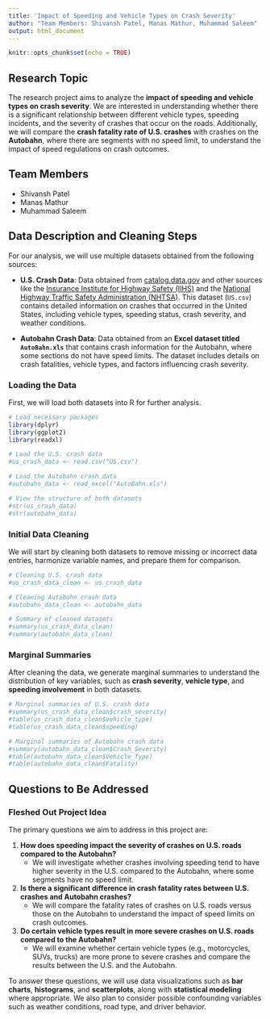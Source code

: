 ```yaml
---
title: 'Impact of Speeding and Vehicle Types on Crash Severity'
author: "Team Members: Shivansh Patel, Manas Mathur, Muhammad Saleem"
output: html_document
---
```


```r
knitr::opts_chunk$set(echo = TRUE)
```

## Research Topic

The research project aims to analyze the **impact of speeding and vehicle types on crash severity**. We are interested in understanding whether there is a significant relationship between different vehicle types, speeding incidents, and the severity of crashes that occur on the roads. Additionally, we will compare the **crash fatality rate of U.S. crashes** with crashes on the **Autobahn**, where there are segments with no speed limit, to understand the impact of speed regulations on crash outcomes.

## Team Members

- Shivansh Patel
- Manas Mathur
- Muhammad Saleem

## Data Description and Cleaning Steps

For our analysis, we will use multiple datasets obtained from the following sources:

- **U.S. Crash Data**: Data obtained from [catalog.data.gov](https://catalog.data.gov/dataset/crash-reporting-drivers-data/resource/9851a37f-4f32-464e-8ba6-c23023653a7f) and other sources like the [Insurance Institute for Highway Safety (IIHS)](https://www.iihs.org/topics/fatality-statistics/detail/yearly-snapshot) and the [National Highway Traffic Safety Administration (NHTSA)](https://www.nhtsa.gov/file-downloads?p=nhtsa/downloads/CISS/). This dataset (`US.csv`) contains detailed information on crashes that occurred in the United States, including vehicle types, speeding status, crash severity, and weather conditions.

- **Autobahn Crash Data**: Data obtained from an **Excel dataset titled `AutoBahn.xls`** that contains crash information for the Autobahn, where some sections do not have speed limits. The dataset includes details on crash fatalities, vehicle types, and factors influencing crash severity.

### Loading the Data

First, we will load both datasets into R for further analysis.

```r
# Load necessary packages
library(dplyr)
library(ggplot2)
library(readxl)

# Load the U.S. crash data
#us_crash_data <- read.csv("US.csv")

# Load the Autobahn crash data
#autobahn_data <- read_excel("AutoBahn.xls")

# View the structure of both datasets
#str(us_crash_data)
#str(autobahn_data)
```

### Initial Data Cleaning

We will start by cleaning both datasets to remove missing or incorrect data entries, harmonize variable names, and prepare them for comparison.

```r
# Cleaning U.S. crash data
#us_crash_data_clean <- us_crash_data

# Cleaning Autobahn crash data
#autobahn_data_clean <- autobahn_data

# Summary of cleaned datasets
#summary(us_crash_data_clean)
#summary(autobahn_data_clean)
```

### Marginal Summaries

After cleaning the data, we generate marginal summaries to understand the distribution of key variables, such as **crash severity**, **vehicle type**, and **speeding involvement** in both datasets.

```r
# Marginal summaries of U.S. crash data
#summary(us_crash_data_clean$crash_severity)
#table(us_crash_data_clean$vehicle_type)
#table(us_crash_data_clean$speeding)

# Marginal summaries of Autobahn crash data
#summary(autobahn_data_clean$Crash_Severity)
#table(autobahn_data_clean$Vehicle_Type)
#table(autobahn_data_clean$Fatality)
```

## Questions to Be Addressed

### Fleshed Out Project Idea

The primary questions we aim to address in this project are:

1. **How does speeding impact the severity of crashes on U.S. roads compared to the Autobahn?**
   - We will investigate whether crashes involving speeding tend to have higher severity in the U.S. compared to the Autobahn, where some segments have no speed limit.

2. **Is there a significant difference in crash fatality rates between U.S. crashes and Autobahn crashes?**
   - We will compare the fatality rates of crashes on U.S. roads versus those on the Autobahn to understand the impact of speed limits on crash outcomes.

3. **Do certain vehicle types result in more severe crashes on U.S. roads compared to the Autobahn?**
   - We will examine whether certain vehicle types (e.g., motorcycles, SUVs, trucks) are more prone to severe crashes and compare the results between the U.S. and the Autobahn.

To answer these questions, we will use data visualizations such as **bar charts**, **histograms**, and **scatterplots**, along with **statistical modeling** where appropriate. We also plan to consider possible confounding variables such as weather conditions, road type, and driver behavior.
